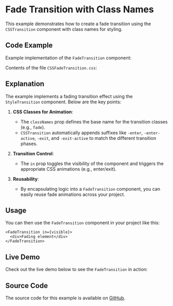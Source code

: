 
<Meta title="Examples/Fade Transition/Class Names" />

# Fade Transition with Class Names

This example demonstrates how to create a fade transition using the `CSSTransition` component with class names for styling.

## Code Example

Example implementation of the `FadeTransition` component:

<Source code={sourceCode} language="tsx" dark />

Contents of the file `CSSFadeTransition.css`:

<Source code={cssSourceCode} language="css" dark />

## Explanation

The example implements a fading transition effect using the `StyleTransition` component. Below are the key points:

1. **CSS Classes for Animation**:
   - The `classNames` prop defines the base name for the transition classes (e.g., `fade`).
   - `CSSTransition` automatically appends suffixes like `-enter`, `-enter-active`, `-exit`, and `-exit-active` to match the different transition phases.

2. **Transition Control**:
   - The `in` prop toggles the visibility of the component and triggers the appropriate CSS animations (e.g., enter/exit).

3. **Reusability**:
   - By encapsulating logic into a `FadeTransition` component, you can easily reuse fade animations across your project.

## Usage

You can then use the `FadeTransition` component in your project like this:

```tsx
<FadeTransition in={visible}>
  <div>Fading element</div>
</FadeTransition>
```

## Live Demo

Check out the live demo below to see the `FadeTransition` in action:

<Canvas of={Stories.Default} />

## Source Code

The source code for this example is available on [GitHub](https://github.com/fakundo/react-transitioning/blob/main/stories/examples/FadeTransitionClassNames.stories.tsx).